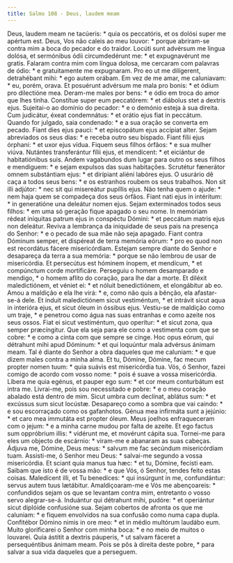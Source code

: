 ```yaml
---
title: Salmo 108 - Deus, laudem meam
---
```


<div class="grid grid-cols-2 gap-5">
  <span class="col-6 dropcaps text-justify">
    Deus, laudem meam ne tacúeris: * quia os peccatóris, et os dolósi super me
    apértum est.
  </span>
  <span class="col-6 dropcaps text-justify">
    Deus, Vos não caleis ao meu louvor: * porque abriram-se contra mim a boca do
    pecador e do traidor.
  </span>
  <span class="col-6 text-justify">
    Locúti sunt advérsum me lingua dolósa, et sermónibus ódii circumdedérunt me:
    * et expugnavérunt me gratis.
  </span>
  <span class="col-6 text-justify">
    Falaram contra mim com língua dolosa, me cercaram com palavras de ódio: * e
    gratuitamente me expugnaram.
  </span>
  <span class="col-6 text-justify">
    Pro eo ut me dilígerent, detrahébant mihi: * ego autem orábam.
  </span>
  <span class="col-6 text-justify">
    Em vez de me amar, me caluniavam: * eu, porém, orava.
  </span>
  <span class="col-6 text-justify">
    Et posuérunt advérsum me mala pro bonis: * et ódium pro dilectióne mea.
  </span>
  <span class="col-6 text-justify">
    Deram-me males por bens: * e ódio em troca do amor que lhes tinha.
  </span>
  <span class="col-6 text-justify">
    Constítue super eum peccatórem: * et diábolus stet a dextris ejus.
  </span>
  <span class="col-6 text-justify">
    Sujeitai-o ao domínio do pecador: * e o demónio esteja à sua direita.
  </span>
  <span class="col-6 text-justify">
    Cum judicátur, éxeat condemnátus: * et orátio ejus fiat in peccátum.
  </span>
  <span class="col-6 text-justify">
    Quando for julgado, saia condenado: * e a sua oração se converta em pecado.
  </span>
  <span class="col-6 text-justify">
    Fiant dies ejus pauci: * et episcopátum ejus accípiat alter.
  </span>
  <span class="col-6 text-justify">
    Sejam abreviados os seus dias: * e receba outro seu bispado.
  </span>
  <span class="col-6 text-justify">
    Fiant fílii ejus órphani: * et uxor ejus vídua.
  </span>
  <span class="col-6 text-justify">
    Fiquem seus filhos órfãos: * e sua mulher viúva.
  </span>
  <span class="col-6 text-justify">
    Nutántes transferántur fílii ejus, et mendícent: * et eiciántur de
    habitatiónibus suis.
  </span>
  <span class="col-6 text-justify">
    Andem vagabundos dum lugar para outro os seus filhos e mendiguem: * e sejam
    expulsos das suas habitações.
  </span>
  <span class="col-6 text-justify">
    Scrutétur fænerátor omnem substántiam ejus: * et dirípiant aliéni labóres
    ejus.
  </span>
  <span class="col-6 text-justify">
    O usurário dê caça a todos seus bens: * e os estranhos roubem os seus
    trabalhos.
  </span>
  <span class="col-6 text-justify">
    Non sit illi adjútor: * nec sit qui misereátur pupíllis ejus.
  </span>
  <span class="col-6 text-justify">
    Não tenha quem o ajude: * nem haja quem se compadeça dos seus órfãos.
  </span>
  <span class="col-6 text-justify">
    Fiant nati ejus in intéritum: * in generatióne una deleátur nomen ejus.
  </span>
  <span class="col-6 text-justify">
    Sejam exterminados todos seus filhos: * em uma só geração fique apagado o
    seu nome.
  </span>
  <span class="col-6 text-justify">
    In memóriam rédeat iníquitas patrum ejus in conspéctu Dómini: * et peccátum
    matris ejus non deleátur.
  </span>
  <span class="col-6 text-justify">
    Reviva a lembrança da iniquidade de seus pais na presença do Senhor: * e o
    pecado de sua mãe não seja apagado.
  </span>
  <span class="col-6 text-justify">
    Fiant contra Dóminum semper, et dispéreat de terra memória eórum: * pro eo
    quod non est recordátus fácere misericórdiam.
  </span>
  <span class="col-6 text-justify">
    Estejam sempre diante do Senhor e desapareça da terra a sua memória: *
    porque se não lembrou de usar de misericórdia.
  </span>
  <span class="col-6 text-justify">
    Et persecútus est hóminem ínopem, et mendícum, * et compúnctum corde
    mortificáre.
  </span>
  <span class="col-6 text-justify">
    Perseguiu o homem desamparado e mendigo, * o homem aflito do coração, para
    lhe dar a morte.
  </span>
  <span class="col-6 text-justify">
    Et diléxit maledictiónem, et véniet ei: * et nóluit benedictiónem, et
    elongábitur ab eo.
  </span>
  <span class="col-6 text-justify">
    Amou a maldição e ela lhe virá: * e, como não quis a bênção, ela
    afastar-se-á dele.
  </span>
  <span class="col-6 text-justify">
    Et índuit maledictiónem sicut vestiméntum, * et intrávit sicut aqua in
    interióra ejus, et sicut óleum in óssibus ejus.
  </span>
  <span class="col-6 text-justify">
    Vestiu-se de maldição como um traje, * e penetrou como água nas suas
    entranhas e como azeite nos seus ossos.
  </span>
  <span class="col-6 text-justify">
    Fiat ei sicut vestiméntum, quo operítur: * et sicut zona, qua semper
    præcíngitur.
  </span>
  <span class="col-6 text-justify">
    Que ela seja para ele como a vestimenta com que se cobre: * e como a cinta
    com que sempre se cinge.
  </span>
  <span class="col-6 text-justify">
    Hoc opus eórum, qui détrahunt mihi apud Dóminum: * et qui loquúntur mala
    advérsus ánimam meam.
  </span>
  <span class="col-6 text-justify">
    Tal é diante do Senhor a obra daqueles que me caluniam: * e que dizem males
    contra a minha alma.
  </span>
  <span class="col-6 text-justify">
    Et tu, Dómine, Dómine, fac mecum propter nomen tuum: * quia suávis est
    misericórdia tua.
  </span>
  <span class="col-6 text-justify">
    Vós, ó Senhor, fazei comigo de acordo com vosso nome: * pois é suave a vossa
    misericórdia.
  </span>
  <span class="col-6 text-justify">
    Líbera me quia egénus, et pauper ego sum: * et cor meum conturbátum est
    intra me.
  </span>
  <span class="col-6 text-justify">
    Livrai-me, pois sou necessitado e pobre: * e o meu coração abalado está
    dentro de mim.
  </span>
  <span class="col-6 text-justify">
    Sicut umbra cum declínat, ablátus sum: * et excússus sum sicut locústæ.
  </span>
  <span class="col-6 text-justify">
    Desapareço como a sombra que vai caindo: * e sou escorraçado como os
    gafanhotos.
  </span>
  <span class="col-6 text-justify">
    Génua mea infirmáta sunt a jejúnio: * et caro mea immutáta est propter
    óleum.
  </span>
  <span class="col-6 text-justify">
    Meus joelhos enfraqueceram com o jejum: * e a minha carne mudou por falta de
    azeite.
  </span>
  <span class="col-6 text-justify">
    Et ego factus sum oppróbrium illis: * vidérunt me, et movérunt cápita sua.
  </span>
  <span class="col-6 text-justify">
    Tornei-me para eles um objecto de escárnio: * viram-me e abanaram as suas
    cabeças.
  </span>
  <span class="col-6 text-justify">
    Ádjuva me, Dómine, Deus meus: * salvum me fac secúndum misericórdiam tuam.
  </span>
  <span class="col-6 text-justify">
    Assisti-me, ó Senhor meu Deus: * salvai-me segundo a vossa misericórdia.
  </span>
  <span class="col-6 text-justify">
    Et sciant quia manus tua hæc: * et tu, Dómine, fecísti eam.
  </span>
  <span class="col-6 text-justify">
    Saibam que isto é de vossa mão: * e que Vós, ó Senhor, tendes feito estas
    coisas.
  </span>
  <span class="col-6 text-justify">
    Maledícent illi, et Tu benedíces: * qui insúrgunt in me, confundántur:
    servus autem tuus lætábitur.
  </span>
  <span class="col-6 text-justify">
    Amaldiçoaram-me e Vós me abençoareis: * confundidos sejam os que se levantam
    contra mim, entretanto o vosso servo alegrar-se-á.
  </span>
  <span class="col-6 text-justify">
    Induántur qui détrahunt mihi, pudóre: * et operiántur sicut diplóide
    confusióne sua.
  </span>
  <span class="col-6 text-justify">
    Sejam cobertos de afronta os que me caluniam: * e fiquem envolvidos na sua
    confusão como numa capa dupla.
  </span>
  <span class="col-6 text-justify">
    Confitébor Dómino nimis in ore meo: * et in médio multórum laudábo eum.
  </span>
  <span class="col-6 text-justify">
    Muito glorificarei o Senhor com minha boca: * e no meio de muitos o
    louvarei.
  </span>
  <span class="col-6 text-justify">
    Quia ástitit a dextris páuperis, * ut salvam fáceret a persequéntibus ánimam
    meam.
  </span>
  <span class="col-6 text-justify">
    Pois se pôs à direita deste pobre, * para salvar a sua vida daqueles que a
    perseguem.
  </span>
</div>
